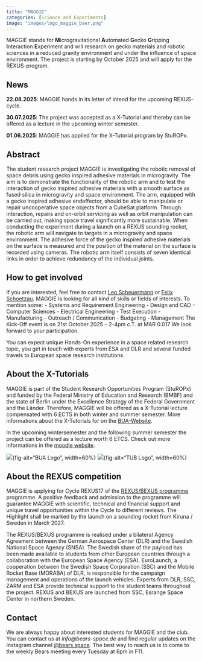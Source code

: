 ---
title: "MAGGIE"
categories: [Science and Experiments]
image: "images/logo_maggie_baer.png"
---

MAGGIE stands for **M**icrogravitational **A**utomated **G**ecko **G**ripping **I**nteraction **E**xperiment and will research on gecko materials and robotic sciences in a reduced gravity environment and under the influence of space environment. The project is starting by October 2025 and will apply for the REXUS-program. 


## News
**22.08.2025**: MAGGIE hands in its letter of intend for the upcoming REXUS-cycle.

**30.07.2025**: The project was accepted as a X-Tutorial and thereby can be offered as a lecture in the upcoming winter semester. 

**01.06.2025**: MAGGIE has applied for the X-Tutorial program by StuROPx.

## Abstract

The student research project MAGGIE is investigating the robotic removal of space debris using gecko inspired adhesive materials in microgravity. The aim is to demonstrate the functionality of the robotic arm and to test the interaction of gecko inspired adhesive materials with a smooth surface as fused silica in microgravity and space environment. The arm, equipped with a gecko inspired adhesive endeffector, should be able to manipulate or repair uncooperative space objects from a CubeSat platform. Through interaction, repairs and on-orbit servicing as well as orbit manipulation can be carried out, making space travel significantly more sustainable. When conducting the experiment during a launch on a REXUS sounding rocket, the robotic arm will navigate to targets in a microgravity and space environment. The adhesive force of the gecko inspired adhesive materials on the surface is measured and the position of the material on the surface is recorded using cameras. The robotic arm itself consists of seven identical links in order to achieve redundancy of the individual joints.

## How to get involved

If you are interested, feel free to contact [Leo Scheuermann](mailto:l.scheuermann.1@campus.tu-berlin.de) or [Felix Schoetzau](mailto:f.schoetzau@campus.tu-berlin.de).
MAGGIE is looking for all kind of skills or fields of interests. To mention some:
-	Systems and Requirement Engineering
-	Design and CAD
-	Computer Sciences
-	Electrical Engineering
-	Test Execution
-	Manufacturing
-	Outreach / Communication
-	Budgeting
-	Management
The Kick-Off event is on 21st October 2025 – 2-4pm c.T. at MAR 0.017 
We look forward to your participation.

You can expect unique Hands-On experience in a space related research topic, you get in touch with experts from ESA and DLR and several funded travels to European space research institutions.

## About the X-Tutorials

MAGGIE is part of the Student Research Opportunities Program (StuROPx) and funded by the Federal Ministry of Education and Research (BMBF) and the state of Berlin under the Excellence Strategy of the Federal Government and the Länder. Therefore, MAGGIE will be offered as a X-Tutorial lecture compensated with 6 ECTS in both winter and summer semester. 
More informations about the X-Tutorials for on the [BUA-Website](https://www.berlin-university-alliance.de/commitments/teaching-learning/sturop/tutorials/archiv/sem_aktuell/MAGGIE/index.html).

In the upcoming wintersemester and the following summer semester the project can be offered as a lecture worth 6 ETCS. Check out more informations in the [moodle website](https://isis.tu-berlin.de/course/view.php?id=45243).

::: {layout-ncol=2}
![](images/BUA_Logo_hoch_3_RGB_24.png){fig-alt="BUA Logo", width=60%}
![](images/TU_BERLIN_Logo_Lang_RGB_SR_rot.png){fig-alt="TUB Logo", width=60%}
:::

## About the REXUS competition

MAGGIE is applying for Cycle REXUS17 of the [REXUS/BEXUS programme](https://rexusbexus.net/) programme. A positive feedback and admission to the programme will guarantee MAGGIE with scientific, technical and financial support and unique travel opportunities within the Cycle to different reviews. The Highlight shall be marked by the launch on a sounding rocket from Kiruna / Sweden in March 2027.

The REXUS/BEXUS programme is realised under a bilateral Agency Agreement between the German Aerospace Center (DLR) and the Swedish National Space Agency (SNSA). The Swedish share of the payload has been made available to students from other European countries through a collaboration with the European Space Agency (ESA). EuroLaunch, a cooperation between the Swedish Space Corporation (SSC) and the Mobile Rocket Base (MORABA) of DLR, is responsible for the campaign management and operations of the launch vehicles. Experts from DLR, SSC, ZARM and ESA provide technical support to the student teams throughout the project. REXUS and BEXUS are launched from SSC, Esrange Space Center in northern Sweden.


## Contact 
We are always happy about interested students for MAGGIE and the club. You can contact us at *info@bears-space.de* and find regular updates on the Instagram channel [@bears.space](https://www.instagram.com/bears.space/). The best way to reach us is to come to the weekly Bears meeting every Tuesday at 6pm in F11.



